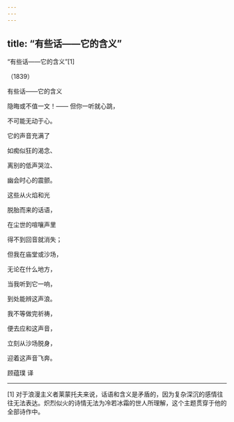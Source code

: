 ```yaml
---
---
---
```

title: “有些话——它的含义”
---



“有些话——它的含义”[1]


（1839）

有些话——它的含义

隐晦或不值一文！—— 但你一听就心跳，

不可能无动于心。





它的声音充满了

如痴似狂的渴念、

离别的低声哭泣、

幽会时心的震颤。





这些从火焰和光

脱胎而来的话语，

在尘世的喧嚷声里

得不到回音就消失；





但我在庙堂或沙场，

无论在什么地方，

当我听到它一响，

到处能辨这声浪。





我不等做完祈祷，

便去应和这声音，

立刻从沙场脱身，

迎着这声音飞奔。

顾蕴璞 译



* * *



[1] 对于浪漫主义者莱蒙托夫来说，话语和含义是矛盾的，因为复杂深沉的感情往往无法表达。炽烈似火的诗情无法为冷若冰霜的世人所理解，这个主题贯穿于他的全部诗作中。